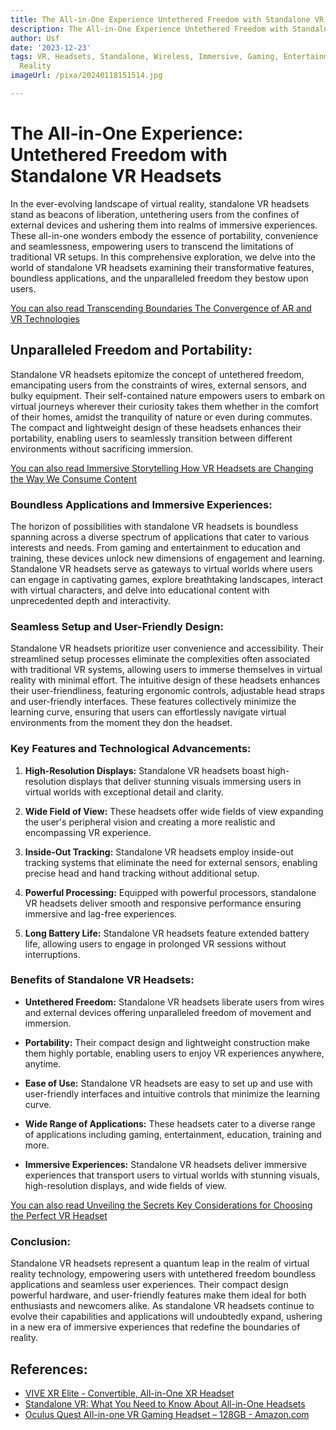 ```yaml
---
title: The All-in-One Experience Untethered Freedom with Standalone VR Headsets
description: The All-in-One Experience Untethered Freedom with Standalone VR Headsets
author: Usf
date: '2023-12-23'
tags: VR, Headsets, Standalone, Wireless, Immersive, Gaming, Entertainment, Virtual
  Reality
imageUrl: /pixa/20240118151514.jpg

---
```

# The All-in-One Experience: Untethered Freedom with Standalone VR Headsets

In the ever-evolving landscape of virtual reality, standalone VR headsets stand as beacons  of liberation, untethering users from the confines of external devices and ushering them into realms of immersive experiences. These all-in-one wonders embody the essence of portability, convenience and seamlessness, empowering users to  transcend the limitations of traditional VR setups. In this comprehensive exploration, we delve into the world of standalone VR  headsets examining their transformative features, boundless  applications, and the unparalleled freedom they bestow  upon users.

[You can also read Transcending  Boundaries The Convergence of AR and VR Technologies](Transcending%20Boundaries%20The%20Convergence%20of%20AR%20and%20VR%20Technologies)


## Unparalleled Freedom  and Portability:

Standalone VR headsets epitomize the concept of untethered freedom, emancipating users from the constraints of wires, external sensors, and  bulky equipment. Their self-contained nature empowers users to embark on virtual journeys  wherever  their curiosity takes them whether in the comfort of their homes, amidst the tranquility of nature or even during commutes. The compact and lightweight design  of these headsets  enhances their portability, enabling users to seamlessly transition between different environments without sacrificing immersion.

[You can also read Immersive Storytelling How VR Headsets  are Changing  the Way We Consume Content](Immersive%20Storytelling%20How%20VR%20Headsets%20are%20Changing%20the%20Way%20We%20Consume%20Content)


### Boundless Applications and Immersive  Experiences:

The horizon  of possibilities with standalone VR headsets  is boundless spanning across a diverse  spectrum of applications that cater to various interests and needs. From gaming and entertainment to education and training, these devices unlock new dimensions  of engagement and learning. Standalone VR headsets serve as gateways to  virtual  worlds  where users can engage in captivating games, explore breathtaking landscapes, interact  with virtual characters, and delve into educational content with  unprecedented depth  and interactivity.

### Seamless Setup and User-Friendly Design:

Standalone VR headsets prioritize user  convenience and accessibility. Their streamlined setup processes eliminate the complexities often associated with traditional VR systems, allowing users to immerse themselves in virtual reality  with minimal effort. The intuitive design of these headsets enhances their user-friendliness,  featuring  ergonomic controls, adjustable head straps and user-friendly interfaces. These features collectively minimize  the learning curve,  ensuring that users can effortlessly navigate virtual environments from the moment  they  don the headset.

### Key Features and  Technological Advancements:

1. **High-Resolution Displays:** Standalone VR headsets boast high-resolution displays that deliver stunning visuals immersing users in virtual worlds with exceptional detail and  clarity.

2. **Wide Field  of View:** These headsets offer wide fields of  view expanding the user's peripheral vision and creating a more realistic and encompassing VR  experience.

3. **Inside-Out Tracking:** Standalone VR headsets employ  inside-out tracking systems  that eliminate the need for external sensors, enabling precise head and hand tracking without additional setup.

4.  **Powerful Processing:** Equipped  with powerful processors, standalone VR headsets deliver  smooth and responsive performance ensuring  immersive and  lag-free experiences.

5. **Long Battery Life:** Standalone VR headsets feature extended battery life, allowing users  to engage in prolonged VR sessions without interruptions.

### Benefits of Standalone VR Headsets:

- **Untethered Freedom:**  Standalone VR headsets liberate  users from wires and external devices offering unparalleled freedom of movement and immersion.

- **Portability:** Their  compact design and lightweight construction make them highly portable, enabling users to enjoy VR experiences anywhere, anytime.

- **Ease of Use:** Standalone VR headsets are easy to set up and use with user-friendly  interfaces and intuitive controls that minimize the learning curve.

- **Wide Range of Applications:** These headsets cater  to a diverse range  of applications  including gaming,  entertainment, education, training and more.

- **Immersive Experiences:** Standalone VR headsets deliver immersive experiences that  transport users to virtual worlds with stunning visuals, high-resolution displays, and wide fields of  view.

[You can also read Unveiling  the Secrets Key  Considerations for Choosing the Perfect  VR Headset](Unveiling%20the%20Secrets%20Key%20Considerations%20for%20Choosing%20the%20Perfect%20VR%20Headset)


### Conclusion:

Standalone VR headsets represent a quantum leap in the realm of virtual reality technology, empowering users with untethered freedom boundless applications and seamless user experiences. Their compact  design powerful hardware, and user-friendly features make  them ideal for both enthusiasts and newcomers alike. As  standalone VR headsets continue to evolve their capabilities and  applications will undoubtedly expand, ushering in a new era of immersive  experiences that redefine the boundaries  of reality.

## References:
- [VIVE XR Elite - Convertible, All-in-One XR Headset](https://www.vive.com/us/product/vive-xr-elite/overview/)
- [Standalone VR: What You Need to Know About All-in-One Headsets](https://blog.vive.com/us/all-in-one-vr-what-you-need-to-know/)
- [Oculus Quest All-in-one VR Gaming Headset – 128GB - Amazon.com](https://www.amazon.com/Oculus-Quest-All-Gaming-Headset-android/dp/B07PRDGYTW)
